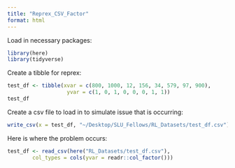 ```yaml
---
title: "Reprex_CSV_Factor"
format: html
---
```


Load in necessary packages:
```r
library(here)
library(tidyverse)
```

Create a tibble for reprex:
```r
test_df <- tibble(xvar = c(800, 1000, 12, 156, 34, 579, 97, 900),
                   yvar = c(1, 0, 1, 0, 0, 0, 1, 1))
test_df
```

Create a csv file to load in to simulate issue that is occurring:
```r
write_csv(x = test_df, "~/Desktop/SLU_Fellows/RL_Datasets/test_df.csv")
```

Here is where the problem occurs:
```r
test_df <- read_csv(here("RL_Datasets/test_df.csv"), 
        col_types = cols(yvar = readr::col_factor()))
```


